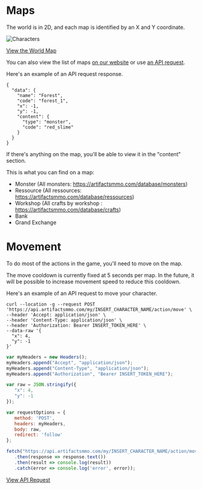 # Maps
  
The world is in 2D, and each map is identified by an X and Y coordinate.

![Characters](https://api.artifactsmmo.com/images/docs/map.png)

[View the World Map](https://artifactsmmo.com/database/maps/world)

You can also view the list of maps [on our website](https://artifactsmmo.com/database/maps) or use [an API request](https://api.artifactsmmo.com/docs/#/operations/all_maps_maps__get).

Here's an example of an API request response.

```http filename="JSON" copy
{
  "data": {
    "name": "Forest",
    "code": "forest_1",
    "x": -1,
    "y": -1,
    "content": {
      "type": "monster",
      "code": "red_slime"
    }
  }
}
```

If there's anything on the map, you'll be able to view it in the "content" section.

This is what you can find on a map:
*   Monster (All monsters: <https://artifactsmmo.com/database/monsters>)
*   Ressource (All ressources: <https://artifactsmmo.com/database/ressources>)
*   Workshop (All crafts by workshop : <https://artifactsmmo.com/database/crafts>)
*   Bank&#x20;
*   Grand Exchange


# Movement

To do most of the actions in the game, you'll need to move on the map.

The move cooldown is currently fixed at 5 seconds per map. In the future, it will be possible to increase movement speed to reduce this cooldown.

Here's an example of an API request to move your character.

```http filename="cURL" copy
curl --location -g --request POST 'https://api.artifactsmmo.com/my/INSERT_CHARACTER_NAME/action/move' \
--header 'Accept: application/json' \
--header 'Content-Type: application/json' \
--header 'Authorization: Bearer INSERT_TOKEN_HERE' \
--data-raw '{
  "x": 4,
  "y": -1
}'
```
```js filename="Javascript" copy
var myHeaders = new Headers();
myHeaders.append("Accept", "application/json");
myHeaders.append("Content-Type", "application/json");
myHeaders.append("Authorization", "Bearer INSERT_TOKEN_HERE");

var raw = JSON.stringify({
   "x": 4,
   "y": -1
});

var requestOptions = {
   method: 'POST',
   headers: myHeaders,
   body: raw,
   redirect: 'follow'
};

fetch("https://api.artifactsmmo.com/my/INSERT_CHARACTER_NAME/action/move", requestOptions)
   .then(response => response.text())
   .then(result => console.log(result))
   .catch(error => console.log('error', error));
```

[View API Request](https://api.artifactsmmo.com/docs/#/operations/action_move_my__name__action_move_post)
